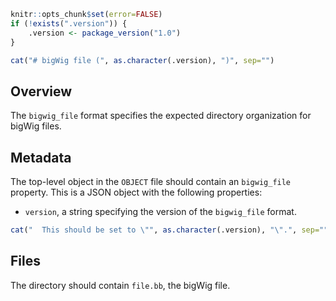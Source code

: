 ```r
knitr::opts_chunk$set(error=FALSE)
if (!exists(".version")) {
    .version <- package_version("1.0")
}
```

```r
cat("# bigWig file (", as.character(.version), ")", sep="")
```

## Overview

The `bigwig_file` format specifies the expected directory organization for bigWig files.

## Metadata

The top-level object in the `OBJECT` file should contain an `bigwig_file` property.
This is a JSON object with the following properties:

- `version`, a string specifying the version of the `bigwig_file` format.
```r
cat("  This should be set to \"", as.character(.version), "\".", sep="")
```

## Files

The directory should contain `file.bb`, the bigWig file.

